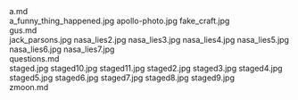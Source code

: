     
<div className="w-full md:max-w-[80rem] float-right italic">
	<MD_a_md />
	a.md
</div>
<PopImage className="float-right clear-right sm:m-1 sm:ml-4" src={JPG_a_funny_thing_happened_jpg} alt="a_funny_thing_happened.jpg">
	a_funny_thing_happened.jpg
</PopImage>
<PopImage className="float-left clear-left sm:m-1 sm:mr-4" src={JPG_apollo_photo_jpg} alt="apollo-photo.jpg">
	apollo-photo.jpg
</PopImage>
<PopImage className="float-right clear-right sm:m-1 sm:ml-4" src={JPG_fake_craft_jpg} alt="fake_craft.jpg">
	fake_craft.jpg
</PopImage>
<div className="w-full md:max-w-[80rem] float-right italic">
	<MD_gus_md />
	gus.md
</div>
<PopImage className="float-left clear-left sm:m-1 sm:mr-4" src={JPG_jack_parsons_jpg} alt="jack_parsons.jpg">
	jack_parsons.jpg
</PopImage>
<PopImage className="float-right clear-right sm:m-1 sm:ml-4" src={JPG_nasa_lies2_jpg} alt="nasa_lies2.jpg">
	nasa_lies2.jpg
</PopImage>
<PopImage className="float-left clear-left sm:m-1 sm:mr-4" src={JPG_nasa_lies3_jpg} alt="nasa_lies3.jpg">
	nasa_lies3.jpg
</PopImage>
<PopImage className="float-right clear-right sm:m-1 sm:ml-4" src={JPG_nasa_lies4_jpg} alt="nasa_lies4.jpg">
	nasa_lies4.jpg
</PopImage>
<PopImage className="float-left clear-left sm:m-1 sm:mr-4" src={JPG_nasa_lies5_jpg} alt="nasa_lies5.jpg">
	nasa_lies5.jpg
</PopImage>
<PopImage className="float-right clear-right sm:m-1 sm:ml-4" src={JPG_nasa_lies6_jpg} alt="nasa_lies6.jpg">
	nasa_lies6.jpg
</PopImage>
<PopImage className="float-left clear-left sm:m-1 sm:mr-4" src={JPG_nasa_lies7_jpg} alt="nasa_lies7.jpg">
	nasa_lies7.jpg
</PopImage>
<div className="w-full md:max-w-[80rem] float-right italic">
	<MD_questions_md />
	questions.md
</div>
<PopImage className="float-right clear-right sm:m-1 sm:ml-4" src={JPG_staged_jpg} alt="staged.jpg">
	staged.jpg
</PopImage>
<PopImage className="float-left clear-left sm:m-1 sm:mr-4" src={JPG_staged10_jpg} alt="staged10.jpg">
	staged10.jpg
</PopImage>
<PopImage className="float-right clear-right sm:m-1 sm:ml-4" src={JPG_staged11_jpg} alt="staged11.jpg">
	staged11.jpg
</PopImage>
<PopImage className="float-left clear-left sm:m-1 sm:mr-4" src={JPG_staged2_jpg} alt="staged2.jpg">
	staged2.jpg
</PopImage>
<PopImage className="float-right clear-right sm:m-1 sm:ml-4" src={JPG_staged3_jpg} alt="staged3.jpg">
	staged3.jpg
</PopImage>
<PopImage className="float-left clear-left sm:m-1 sm:mr-4" src={JPG_staged4_jpg} alt="staged4.jpg">
	staged4.jpg
</PopImage>
<PopImage className="float-right clear-right sm:m-1 sm:ml-4" src={JPG_staged5_jpg} alt="staged5.jpg">
	staged5.jpg
</PopImage>
<PopImage className="float-left clear-left sm:m-1 sm:mr-4" src={JPG_staged6_jpg} alt="staged6.jpg">
	staged6.jpg
</PopImage>
<PopImage className="float-right clear-right sm:m-1 sm:ml-4" src={JPG_staged7_jpg} alt="staged7.jpg">
	staged7.jpg
</PopImage>
<PopImage className="float-left clear-left sm:m-1 sm:mr-4" src={JPG_staged8_jpg} alt="staged8.jpg">
	staged8.jpg
</PopImage>
<PopImage className="float-right clear-right sm:m-1 sm:ml-4" src={JPG_staged9_jpg} alt="staged9.jpg">
	staged9.jpg
</PopImage>
<div className="w-full md:max-w-[80rem] float-right italic">
	<MD_zmoon_md />
	zmoon.md
</div>
